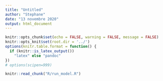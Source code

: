 ```yaml
---
title: "Untitled"
author: "Stephane"
date: "13 novembre 2020"
output: html_document
---
```


```r
knitr::opts_chunk$set(echo = FALSE, warning = FALSE, message = FALSE)
knitr::opts_knit$set(root.dir = '../')
options(knitr.table.format = function() {
  if (knitr::is_latex_output()) 
    "latex" else "pandoc"
})
# options(scipen=999)
```

```r
knitr::read_chunk("R/run_model.R")
```

```r

```

